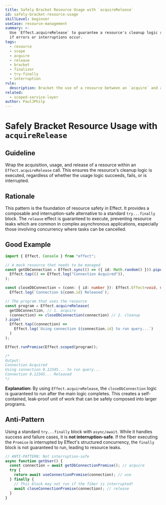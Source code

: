 ```yaml
---
title: Safely Bracket Resource Usage with `acquireRelease`
id: safely-bracket-resource-usage
skillLevel: beginner
useCase: resource-management
summary: >-
  Use `Effect.acquireRelease` to guarantee a resource's cleanup logic runs, even
  if errors or interruptions occur.
tags:
  - resource
  - scope
  - acquire
  - release
  - bracket
  - finalizer
  - try-finally
  - interruption
rule:
  description: Bracket the use of a resource between an `acquire` and a `release` effect.
related:
  - scoped-service-layer
author: PaulJPhilp
---
```


# Safely Bracket Resource Usage with `acquireRelease`

## Guideline

Wrap the acquisition, usage, and release of a resource within an `Effect.acquireRelease` call. This ensures the resource's cleanup logic is executed, regardless of whether the usage logic succeeds, fails, or is interrupted.

## Rationale

This pattern is the foundation of resource safety in Effect. It provides a composable and interruption-safe alternative to a standard `try...finally` block. The `release` effect is guaranteed to execute, preventing resource leaks which are common in complex asynchronous applications, especially those involving concurrency where tasks can be cancelled.

## Good Example

```typescript
import { Effect, Console } from "effect";

// A mock resource that needs to be managed
const getDbConnection = Effect.sync(() => ({ id: Math.random() })).pipe(
  Effect.tap(() => Effect.log("Connection Acquired")),
);

const closeDbConnection = (conn: { id: number }): Effect.Effect<void, never, never> =>
  Effect.log(`Connection ${conn.id} Released`);

// The program that uses the resource
const program = Effect.acquireRelease(
  getDbConnection, // 1. acquire
  (connection) => closeDbConnection(connection) // 2. cleanup
).pipe(
  Effect.tap((connection) =>
    Effect.log(`Using connection ${connection.id} to run query...`)
  )
);

Effect.runPromise(Effect.scoped(program));

/*
Output:
Connection Acquired
Using connection 0.12345... to run query...
Connection 0.12345... Released
*/
```

**Explanation:**
By using `Effect.acquireRelease`, the `closeDbConnection` logic is guaranteed to run after the main logic completes. This creates a self-contained, leak-proof unit of work that can be safely composed into larger programs.

## Anti-Pattern

Using a standard `try...finally` block with `async/await`. While it handles success and failure cases, it is **not interruption-safe**. If the fiber executing the `Promise` is interrupted by Effect's structured concurrency, the `finally` block is not guaranteed to run, leading to resource leaks.

```typescript
// ANTI-PATTERN: Not interruption-safe
async function getUser() {
  const connection = await getDbConnectionPromise(); // acquire
  try {
    return await useConnectionPromise(connection); // use
  } finally {
    // This block may not run if the fiber is interrupted!
    await closeConnectionPromise(connection); // release
  }
}
```
